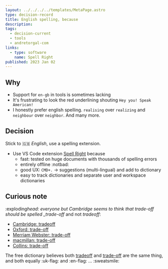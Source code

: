 ```yaml
---
layout: ../../../../templates/MetaPage.astro
type: decision-record
title: English spelling, because
description:
tags:
  - decision-current
  - tools
  - andretorgal-com
links:
  - type: software
    name: Spell Right
published: 2023 Jan 02
---
```


## Why

- Support for `en-gb` in tools is sometimes lacking
- It's frustrating to look the red underlining shouting `Hey you! Speak American!`
- I honestly prefer english spelling. `realising` over `realizing` and `neighbour` over `neighbor`. And many more.

## Decision

Stick to :uk: _English_, use a spelling extension.

- Use VS Code extension [Spell Right](https://marketplace.visualstudio.com/items?itemName=ban.spellright) because
  - fast: tested on huge documents with thousands of spelling errors
  - entirely offline :notbad:
  - good UX: `CMD+.` -> suggestions (multi-lingual) and add to dictionary
  - easy to track dictionaries and separate user and workspace dictionaries

## Curious note

:exploding*head: everyone but Cambridge seems to think that trade-off should be spelled \_trade-off* and not _tradeoff_:

- [Cambridge: tradeoff](https://dictionary.cambridge.org/dictionary/english/trade-off)
- [Oxford: trade-off](https://www.oxfordlearnersdictionaries.com/definition/english/trade-off_2?q=tradeoff)
- [Merriam Webster: trade-off](https://www.merriam-webster.com/dictionary/trade-off)
- [macmillan: trade-off](https://www.macmillandictionary.com/dictionary/british/trade-off_2)
- [Collins: trade-off](https://www.collinsdictionary.com/dictionary/english/trade-off)

The free dictionary believes both [tradeoff](https://www.thefreedictionary.com/tradeoff) and [trade-off](https://www.thefreedictionary.com/trade-off) are the same thing, and both equally :uk-flag: and :en-flag: ... :sweatsmile:
